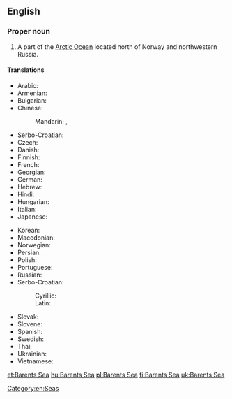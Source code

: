 ==English==

{{wikipedia}}

===Proper noun===
{{en-proper noun}}

# A part of the [[Arctic Ocean]] located north of Norway and northwestern Russia.

====Translations====
{{rfc-tsort|duplicate language: Serbo-Croatian}}
{{trans-top|part of the Arctic Ocean}}
* Arabic: {{t-|ar|بحر بارنتس|m|tr=baHr baarants}}
* Armenian: {{t-|hy|Բարենցի ծով|tr=Barenc'i çov}}
* Bulgarian: {{t-|bg|Баренцово море|n|tr=Bárencovo móre}}
* Chinese:
*: Mandarin: {{t|cmn|巴倫支海|sc=Hani}}, {{t|cmn|巴伦支海|tr=Bālúnzhī hǎi|sc=Hani}}
* Serbo-Croatian: {{t|sh|Barentsovo more}}
* Czech: {{t-|cs|Barentsovo moře|n}}
* Danish: {{t-|da|Barentshavet}}
* Finnish: {{t-|fi|Barentsinmeri}}
* French: {{t-|fr|mer de Barents|f}}
* Georgian: {{t-|ka|ბარენცის ზღვა|tr=barentsis zḡva|sc=Geor}}
* German: {{t+|de|Barentssee|f}}
* Hebrew: {{t-|he|ים ברנץ}}
* Hindi: {{t-|hi|बेरिंट सागर|tr=bēriṇṭ sāgar}}
* Hungarian: {{t+|hu|Barents-tenger}}
* Italian: {{t-|it|mare di Barents|m}}
* Japanese: {{t-|ja|バレンツ海|tr=Barentsu-kai}}
{{trans-mid}}
* Korean: {{t+|ko|바렌츠 해|tr=Barencheu hae|sc=Hang}}
* Macedonian: {{t-|mk|Баренцово Море|n|tr=Bárencovo Móre}}
* Norwegian: {{t-|no|Barentshavet}}
* Persian: {{t-|fa|دریای بارنتز}}
* Polish: {{t+|pl|Morze Barentsa|n}}
* Portuguese: {{t-|pt|mar de Barents|m}}
* Russian: {{t-|ru|Баренцево море|n|tr=Bárencevo móre}}
* Serbo-Croatian:
*: Cyrillic: {{t-|sh|Баренцово море|n|sc=Cyrl}}
*: Latin: {{t-|sh|Barentsovo more|n}}
* Slovak: {{t-|sk|Barentsovo more|n}}
* Slovene: {{t-|sl|Barentsovo morje|n}}
* Spanish: {{t-|es|mar de Barents|m}}
* Swedish: {{t-|sv|Barents hav}}
* Thai: {{t-|th|ทะเลแบเร็นตส์}}
* Ukrainian: {{t-|uk|Баренцове море|n|tr=Bárencove móre}}
* Vietnamese: {{t-|vi|biển Barents}}
{{trans-bottom}}

[[Category:en:Seas]]

[[et:Barents Sea]]
[[hu:Barents Sea]]
[[pl:Barents Sea]]
[[fi:Barents Sea]]
[[uk:Barents Sea]]